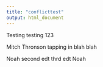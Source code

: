 ```yaml
---
title: "conflicttest"
output: html_document
---
```


Testing testing 123

Mitch Thronson tapping in blah blah

Noah second edt thrd edt Noah